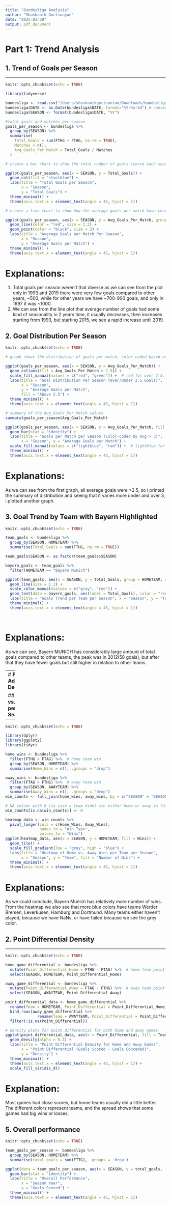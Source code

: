 ```yaml
---
title: "Bundesliga Analysis"
author: "Shushanik Gortsunyan"
date: "2025-03-30"
output: pdf_document
---
```


# **Part 1: Trend Analysis**

## **1. Trend of Goals per Season**

---

```r
knitr::opts_chunk$set(echo = TRUE) 

library(tidyverse)  

bundesliga <- read.csv("/Users/shushanikgortsunian/Downloads/bundesliga.csv", sep=",")
bundesliga$DATE <- as.Date(bundesliga$DATE, format="%Y-%m-%d") # convert date column to date type
bundesliga$SEASON <- format(bundesliga$DATE, "%Y")

#total goals and matches per season
goals_per_season <- bundesliga %>%
  group_by(SEASON) %>%
  summarise(
    Total_Goals = sum(FTHG + FTAG, na.rm = TRUE), 
    Matches = n(), 
    Avg_Goals_Per_Match = Total_Goals / Matches  
  )

# create a bar chart to show the total number of goals scored each season

ggplot(goals_per_season, aes(x = SEASON, y = Total_Goals)) +
  geom_col(fill = "steelblue") +
  labs(title = "Total Goals per Season",
       x = "Season",
       y = "Total Goals") +
  theme_minimal() +
  theme(axis.text.x = element_text(angle = 45, hjust = 1))

# create a line chart to show how the average goals per match have changed over time

ggplot(goals_per_season, aes(x = SEASON, y = Avg_Goals_Per_Match, group = 1)) +
  geom_line(color = "red", size = 1.2) +  
  geom_point(color = "black", size = 2) +  
  labs(title = "Average Goals per Match Per Season",
       x = "Season",
       y = "Average Goals per Match") +
  theme_minimal() +
  theme(axis.text.x = element_text(angle = 45, hjust = 1))

```
# Explanations:
1) Total goals per season weren't that diverse as we can see from the plot
only in 1993 and 2019 there were very few goals compared to other years, ~500, while for other years we have ~700-900 goals, and only in 1997 it was ~1000.
2) We can see from the line plot that average number of goals had some kind of seasonality in 2 years time, it usually decreases, then increases starting from 1993, but starting 2015, we see a rapid increase until 2019.

## **2. Goal Distribution Per Season** 
```r
knitr::opts_chunk$set(echo = TRUE) 

# graph shows the distribution of goals per match, color-coded based on the threshold of 2.5

ggplot(goals_per_season, aes(x = SEASON, y = Avg_Goals_Per_Match)) +
  geom_col(aes(fill = Avg_Goals_Per_Match > 2.5)) +   
  scale_fill_manual(values = c("red", "green")) +  # red for over 2.5, green for under
  labs(title = "Goal Distribution Per Season (Over/Under 2.5 Goals)",
       x = "Season",
       y = "Average Goals per Match",
       fill = "Above 2.5") +
  theme_minimal() +
  theme(axis.text.x = element_text(angle = 45, hjust = 1))

# summary of the Avg_Goals_Per_Match values
summary(goals_per_season$Avg_Goals_Per_Match)

ggplot(goals_per_season, aes(x = SEASON, y = Avg_Goals_Per_Match, fill = Avg_Goals_Per_Match > 3)) +
  geom_bar(stat = "identity") +
  labs(title = "Goals per Match per Season (Color-coded by Avg > 3)",
       x = "Season", y = "Average Goals per Match") +
  scale_fill_manual(values = c("lightblue", "red")) +  # lightblue for < 3, red for > 3
  theme_minimal() +
  theme(axis.text.x = element_text(angle = 45, hjust = 1))

```
# Explanations:
As we can see from the first graph, all average goals were >2.5, so i printed the summary of distribution and seeing that it varies more under and over 3, i plotted another graph.

## **3. Goal Trend by Team with Bayern Highlighted**

```r
knitr::opts_chunk$set(echo = TRUE) 

team_goals <- bundesliga %>%
  group_by(SEASON, HOMETEAM) %>%
  summarise(Total_Goals = sum(FTHG, na.rm = TRUE)) 

team_goals$SEASON <- as.factor(team_goals$SEASON)

bayern_goals <- team_goals %>%
  filter(HOMETEAM == "Bayern Munich")

ggplot(team_goals, aes(x = SEASON, y = Total_Goals, group = HOMETEAM, color = (HOMETEAM == "Bayern Munich"))) +
  geom_line(size = 1.2) +
  scale_color_manual(values = c("gray", "red")) +
  geom_text(data = bayern_goals, aes(label = Total_Goals), color = "red", vjust = -0.5, size = 3) +
  labs(title = "Goals Trend per Team per Season", x = "Season", y = "Total Goals") +
  theme_minimal() +
  theme(axis.text.x = element_text(angle = 45, hjust = 1))

  
```

# Explanations:
As we can see, Bayern MUNICH has considerably large amount of total goals compared to other teams, the peak was in 2012(58 goals), but after that they have fewer goals but still higher in relation to other teams.

---
# **Part 2: Home Advantage Deconstructed**

## **1. Home vs. Away Wins per Team per Season**

---

```r
knitr::opts_chunk$set(echo = TRUE) 

library(dplyr)
library(ggplot2)
library(tidyr)

home_wins <- bundesliga %>%
  filter(FTHG > FTAG) %>%  # home team win
  group_by(SEASON, HOMETEAM) %>%
  summarise(Home_Wins = n(), .groups = "drop")

away_wins <- bundesliga %>%
  filter(FTAG > FTHG) %>%  # away team win
  group_by(SEASON, AWAYTEAM) %>%
  summarise(Away_Wins = n(), .groups = "drop")
win_counts <- full_join(home_wins, away_wins, by = c("SEASON" = "SEASON", "HOMETEAM" = "AWAYTEAM"))

# NA values with 0 (in case a team didnt win either home or away in that season)
win_counts[is.na(win_counts)] <- 0

heatmap_data <- win_counts %>%
  pivot_longer(cols = c(Home_Wins, Away_Wins), 
               names_to = "Win_Type", 
               values_to = "Wins")
ggplot(heatmap_data, aes(x = SEASON, y = HOMETEAM, fill = Wins)) +
  geom_tile() +
  scale_fill_gradient(low = "grey", high = "blue") +
  labs(title = "Heatmap of Home vs. Away Wins per Team per Season",
       x = "Season", y = "Team", fill = "Number of Wins") +
  theme_minimal() +
  theme(axis.text.x = element_text(angle = 45, hjust = 1))

```
# Explanations:
As we could conclude, Bayern Munich has relatively more number of wins. From the heatmap we also see that more blue colors have teams Werder Bremen, Leverkusen, Hamburg and Dortmund. Many teams either haven't played, because we have NaNs, or have failed because we see the grey color.

## **2. Point Differential Density**

---

```r
knitr::opts_chunk$set(echo = TRUE) 

home_game_differential <- bundesliga %>%
  mutate(Point_Differential_Home = FTHG - FTAG) %>%  # home team point differential
  select(SEASON, HOMETEAM, Point_Differential_Home)

away_game_differential <- bundesliga %>%
  mutate(Point_Differential_Away = FTAG - FTHG) %>%  # away team point differential
  select(SEASON, AWAYTEAM, Point_Differential_Away)

point_differential_data <- home_game_differential %>%
  rename(Team = HOMETEAM, Point_Differential = Point_Differential_Home) %>%
  bind_rows(away_game_differential %>%
              rename(Team = AWAYTEAM, Point_Differential = Point_Differential_Away)) %>%
  filter(!is.na(Point_Differential))

# density plots for point differential for both home and away games
ggplot(point_differential_data, aes(x = Point_Differential, fill = Team)) +
  geom_density(alpha = 0.3) + 
  labs(title = "Point Differential Density for Home and Away Games",
       x = "Point Differential (Goals Scored - Goals Conceded)",
       y = "Density") +
  theme_minimal() +
  theme(axis.text.x = element_text(angle = 45, hjust = 1)) +  
  scale_fill_viridis_d()  

```
# Explanation:
Most games had close scores, but home teams usually did a little better. The different colors represent teams, and the spread shows that some games had big wins or losses.

## **5. Overall performance**

```r
knitr::opts_chunk$set(echo = TRUE) 

team_goals_per_season <- bundesliga %>%
  group_by(SEASON, HOMETEAM) %>%
  summarise(total_goals = sum(FTTG), .groups = 'drop')

ggplot(data = team_goals_per_season, aes(x = SEASON, y = total_goals, fill = HOMETEAM)) +
  geom_bar(stat = "identity") +  
  labs(title = "Overall Performance",
       x = "Season Year",
       y = "Goals Scored") +
  theme_minimal() +  
  theme(axis.text.x = element_text(angle = 45, hjust = 1))


```
